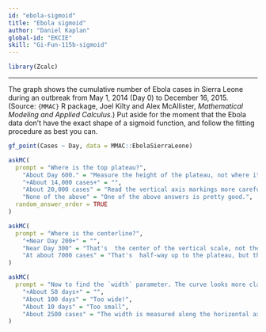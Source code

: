 ```yaml
---
id: "ebola-sigmoid"
title: "Ebola sigmoid"
author: "Daniel Kaplan"
global-id: "EKCIE"
skill: "Gi-Fun-115b-sigmoid"
---
```


```r
library(Zcalc)
```


-------

The graph shows the cumulative number of Ebola cases in Sierra Leone during an outbreak from May 1, 2014 (Day 0) to December 16, 2015. (Source: `{MMAC}` R package, Joel Kilty and Alex McAllister, *Mathematical Modeling and Applied Calculus*.) Put aside for the moment that the Ebola data don't have the exact shape of a sigmoid function, and follow the fitting procedure as best you can.

```r
gf_point(Cases ~ Day, data = MMAC::EbolaSierraLeone)
```

```r
askMC(
  prompt = "Where is the top plateau?",
    "About Day 600." = "Measure the height of the plateau, not where it starts horizontally.",
    "+About 14,000 cases+" = "",
    "About 20,000 cases" = "Read the vertical axis markings more carefully.",
    "None of the above" = "One of the above answers is pretty good.",
  random_answer_order = TRUE
)
```

```r
askMC(
  prompt = "Where is the centerline?",
    "+Near Day 200+" = "",
    "Near Day 300" = "That's  the center of the vertical scale, not the day at which the curve reaches half-way to the eventual plateau.",
    "At about 7000 cases" = "That's  half-way up to the plateau, but the answer you  want is the day at which the curve reaches that point."
)
```

```r
askMC(
  prompt = "Now to find the `width` parameter. The curve looks more classically sigmoid to the left of the centerline than to the right, so follow the curve *downward* as in Step 4 of the algorithm to find the parameters. What's a good estimate for `width`?",
    "+About 50 days+" = "",
    "About 100 days" = "Too wide!",
    "About 10 days" = "Too small",
    "About 2500 cases" = "The width is measured along the horizontal axis, not the vertical"
)
```

